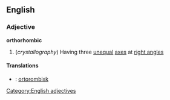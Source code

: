 ==English==
===Adjective===
'''orthorhombic'''
#(''crystallography'') Having three [[unequal]] [[axes]] at [[right angle]]s
====Translations====
*{{sv}}: [[ortorombisk]]
[[Category:English adjectives]]